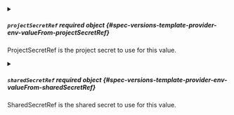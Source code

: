 


<details className="config-field" data-expandable="true">
<summary>

##### `projectSecretRef` <span className="config-field-required" data-required="false">required</span> <span className="config-field-type">object</span> <span className="config-field-default"></span> <span className="config-field-enum"></span> {#spec-versions-template-provider-env-valueFrom-projectSecretRef}

ProjectSecretRef is the project secret to use for this value.

</summary>

<PartialProjectSecretRefreference />


</details>



<details className="config-field" data-expandable="true">
<summary>

##### `sharedSecretRef` <span className="config-field-required" data-required="false">required</span> <span className="config-field-type">object</span> <span className="config-field-default"></span> <span className="config-field-enum"></span> {#spec-versions-template-provider-env-valueFrom-sharedSecretRef}

SharedSecretRef is the shared secret to use for this value.

</summary>

<PartialSharedSecretRefreference />


</details>
